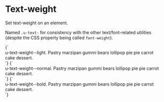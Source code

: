 
<Meta title="Utilities/Text weight" />

# Text-weight

Set text-weight on an element.

Named `.u-text-` for consistency with the other text/font-related utilities (despite the CSS property being called `font-weight`).

<Canvas isColumn>
  <Story name="text-weight--light">
    {`
      <div class="u-background-color--secondary u-padding">
        <div class="u-background-color--background u-text-weight--light">u-text-weight--light. Pastry marzipan gummi bears lollipop pie pie carrot cake dessert.</div>
      </div>
    `}
  </Story>
  <Story name="text-weight--normal">
    {`
      <div class="u-background-color--secondary u-padding">
        <div class="u-background-color--background u-text-weight--normal">u-text-weight--normal. Pastry marzipan gummi bears lollipop pie pie carrot cake dessert.</div>
      </div>
    `}
  </Story>
  <Story name="text-weight--bold">
    {`
      <div class="u-background-color--secondary u-padding">
        <div class="u-background-color--background u-text-weight--bold">u-text-weight--bold. Pastry marzipan gummi bears lollipop pie pie carrot cake dessert.</div>
      </div>
    `}
  </Story>
</Canvas>
